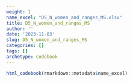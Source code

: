 ```yaml
---
weight: 1
name_excel: "D5_N_women_and_ranges_MS.xlsx"
title: D5_N_women_and_ranges_MS
author: ''
date: '2023-11-03'
slug: D5_N_women_and_ranges_MS
categories: []
tags: []
archetype: codebook
---
```


```r
html_codebook(rmarkdown::metadata$name_excel)
```
